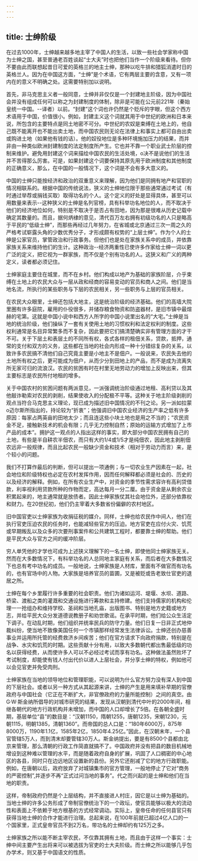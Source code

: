 ```yaml
---
---
---
```

title: 士绅阶级
---



在过去1000年，士绅越来越多地主宰了中国人的生活，以致一些社会学家称中国为士绅之国，甚至普通老百姓谈起“士大夫”时也把他们当作一个阶级来看待。但你不要由此而联想起昔日可爱的英格兰的地主士绅，那种以吃牛排和猎狐消遣时日的英格兰人。因为在中国这方面，“士绅”是个术语，它有两层主要的含意，又有一项内在的意义不明确之处。这需要特别加以说明。

首先，非马克思主义者一般同意，士绅并非仅仅是一个封建地主阶级，因为中国社会并没有组成任何可以称之为封建制度的体制，除非是可能在公元前221年（秦始皇统一中国。--译者）以前。“封建”这个词也许仍然是个贬斥的字眼，但这个西方术语用于中国，价值很小。例如，封建主义这个词就其用于中世纪的欧洲和日本来说，所包含的主要特点是同土地密不可分。中世纪的农奴是束缚在土地上的，他自己既不能离开也不能出卖土地，而中国农民则无论在法律上和事实上都可自由出卖或购进土地（如果他有钱的话）。他的奴役地位是多种环境施加压力的结果，而并非由一种类似欧洲封建制度的法定制度所产生。它也并不靠一个职业武士阶层的控制来维护。避免用封建这个词来描绘中国农民的生活处境，o决不是说他们的生活并不苦得那么厉害。可是，如果封建这个词要保持其原先用于欧洲制度和其他制度的正确意义，那么，在中国的一般情况下，这个词是不会有多大意义的。

中国的士绅只能按经济和政治的双重意义来理解，因为他们是同拥有地产和官职的情况相联系的。根据中国的传统说法，狭义的士绅地位限于那些通常通过考试（有时通过举荐或捐钱买取）取得功名的个人。这个定义的好处是显得具体，甚至可以用数量来表示--这种狭义的士绅是名列官榜，具有科举功名地位的人，而不取决于他们的经济地位如何，特别是不取决于是否占有田地，因为那是很难从历史记载中确定其数量的。而且，据何炳棣的意见，清代百万左右拥有初级功名的人只是略高于平民的“低级士绅”，而那些再经过几年努力，在省城或北京通过三次一周之久的严格考试崭露头角的少数优秀分子，才形成颇有权势的“上层士绅”。作为个人的士绅是公家官员，掌管政治和行政事务。但他们也是处在家族关系中的成员，并依靠家族关系来维持他们的生计。这种政治--经济两重性已使许多作家给士绅一词以更广泛的定义，把它视为一群家族，而不仅是个别有功名的人。这狭义和广义的两种定义，读者都必须记住。

士绅家庭主要住在城里，而不在乡村。他们构成以地产为基础的家族阶层，介乎束缚在土地上的农民大众与一层从政和经商的容易变动的官员和商人之间。他们是当地名流，所执行的某些职务与下层的农民相关，另一些职务与上层的官员相关。

在农民大众眼里，士绅还包括大地主，这是统治阶级的经济基础。他们的高墙大院里圈有许多庭院，雇用的仆役很多，并储存粮食物资和防盗器材，是旧市镇中最煊赫的宅第。这就是中国小说中和西方人所字的中国小说里出名的“大宅。”士绅是当地的统治阶级，他们操纵了一套有关使用土地的习惯权利和法定权利的制度。这些权利通常是名目异常繁多而不复杂，因此要把它们搞清楚确实非有管理方面的才干不可。关于下层土和表层土的不同所有权，各式各样的租佃关系，贷款，抵押，通常的支付和双方的义务，这些都在当地的社会内形成一种十分错综复杂的关系，以致许多农民搞不清他们自己究竟主要是小地主不是佃户。一般说来，农民失去他的土地所有权之后，更可能成为佃户，从而少分到田地上的产品，而不是成为流离失所无家可归的流浪汉。农民的贫困有时在村里无地劳动力的增加上反映出来，但其主要标志是农民所付地租的增多。

关于中国农村的贫困问题有两派意见，一派强调统治阶级通过地租、高利贷以及其他敲诈勒索对农民的剥削，结果使收入的分配极不平等。这种关于地主阶级剥削的观点当符合马克思主义理论，现已成为描述旧中国情况的不刊之论。另一派如拉蒙o迈尔斯所指出的，持论较为“折衷”；他强调旧中国农业经济的生产率之低有许多原因：每家占两英亩的田地太少；而且连这些小块土地也是用之不当的；“农民资金不足，接触新技术的机会有限；几乎无力控制自然；原始的运输方式增加了上市产品的成本”。拥护这一观点的人指出这样的事实，即大部分中国农民拥有自己的土地，有些是半自耕农半佃农，而只有大约1/4或1/5才是纯佃农，因此地主剥削佃农远非一般规律，而且比起农民一般缺少资金和技术（相对于劳动力而言）来，是个较小的问题。



我们不打算作最后的判断，但可以提出一项通例；与一切农业生产因素在一起，社会地位和阶级特权也必定在农村发挥作用，因而任何解释都必须是社会的、历史的以及经济的解释。例如，在所有农业生产中，对资金的季节性需求容许有高利贷借款，利率视利用贷款所种的作物而定，高达每月一分二厘。由于资金是从剩余农业积累起来的，地主通常就是放债者。因此士绅家族仗其社会地位外，还部分依靠权和财力。在20世纪初，他们仍主宰着大多数省份偏僻的农村地区。

旧中国官吏以士绅家族为收捐征税的媒介。同样，士绅也给农民作中间人，他们在执行官吏压迫农民的任务时，也能减轻些官方的压迫。地方官吏在应付火灾、饥荒或早期叛乱以及众多的次要刑事案件和公共建筑工程时，都要靠士绅的帮助。他们是平民大众与官方之间的缓冲阶层。

穷人单凭他的才学也可成为上述狭义理解下的一名士绅，即使他同士绅家族无关。然而在大多数情况下，有科举功名的人总同地主家庭有关系，而后者在大多数情况下也总有考中功名的成员。一般地说，士绅家族是人材库，里面有不做官而有功名的，也有官场中的人物。大家族是培养官员的苗圃，又是被贬或告老致仕官吏的退居之所。

士绅在每个乡里履行许多重要的社会职责。他们为诸如运河、堤堰、水坝、道路、桥梁、渡船之类的灌溉和交通设施进行筹款和主持修建。他们支持儒家的机构和伦理一一抢组办和维持学校、圣祠和当地孔庙，出版图书、特别是地方史籍或地方志，并给平民大众分发道德说教册子和劝世歌谣。在承平时期，他们给公众生活定下调子。在动乱时期，他们组织并统率民兵的防守力量。他们日复一日非正式地仲裁纠纷，使当地不致像美国任何一个市镇那样经常发生法律诉讼。士绅还创办慈善事业并运用所托管的经费救济乡间疾苦；他们在官方请求下向政府捐款，特别是在战争、水灾和饥荒的时期。这些贡献十分有用，以致大多数朝代都出售最低级的功名以获得经费，从而使许多人可以不必经过考试而享有功名。这种做法虽然败坏了考试制度，却能使有钱人付出代价以进人上层社会，并分享士绅的特权，例如他可以会见官吏并免受肉刑。

士绅家族在当地的领导地位和管理职能，可以说明为什么官方努力没有深人到中国的下层社会。或者以另一种方式从其起源来讲，士绅的产生是用来填补早期的官僚政府与中国社会（它正在不断扩大，非官僚政府的力量所能控制）之间的真空。由G·W·斯金纳所倡导的对城市研究的结果，发现从汉朝到清代中叶的2000年间，相继各朝代的地方行政机构并未增加，而中国的人口却增长了5倍。在各朝全盛时期，基层单位“县”的数目是：“汉朝1150，隋朝1255，唐朝1235，宋朝1230，元朝1115，明朝1385，清朝1360”。而帝国的总人口是：“180年6000万，875年8000万，1190年1.1亿，1585年2亿，1850年4.25亿。”因此，在汉朝末年，一个县官管辖5万人，而到清末却要管辖30万人。斯金纳提出，要是有8500个县都由北京来管理，那么清朝的行政工作简直就搞不了。中国政府并没有把县的数目机械地增设到这种难以管理的水平，而是随着政府自身的扩展，巩固了人口稠密的中心地区的各县，同时只在边远地区设置新的县份。另外它还削减了它的地方行政职能。例如，在唐朝以后，政府放弃了对城镇集市的官方管理，一般地停止了它对“商务的严密控制”,并逐步不再“正式过问当地的事务”。代之而兴起的是士绅和他们在当地的职责。

这样，帝制政府仍然是个上层结构，并不直接进人村庄，因它是以士绅为基础的。当地士绅的许多公务形成了帝制官僚统治下的一个政坛，使官员能够以极大的流动性和表面上不依赖于地方根基的方式经常调动。实际上，皇帝任命的任何县官只有获得当地士绅的合作才能进行治理。总起来说，在100年前就已超过4亿人口的一个国家里，正式皇帝官员不到2万名，带功名的士绅却约有125万之多。

士绅家族之所以能不断主宰农民，不仅靠其拥有土地，而且由于这样一个事实：士绅中间主要产生出将来可以被选拔为官吏的士大夫阶级。而士绅之所以能够几乎包办学术，则又基于中国语文的性质。